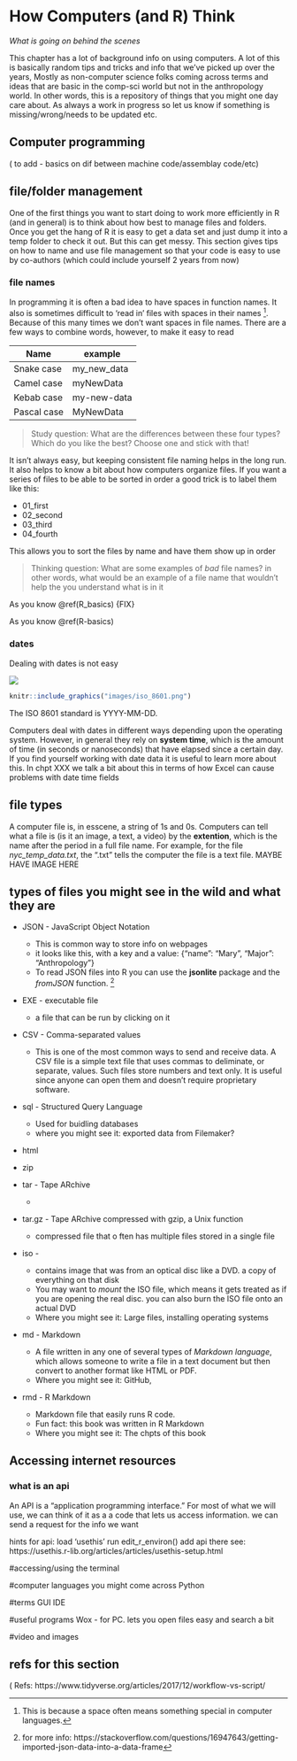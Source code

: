 # How Computers (and R) Think

*What is going on behind the scenes*

This chapter has a lot of background info on using computers. A lot of this is basically random tips and tricks and info that we've picked up over the years, Mostly as non-computer science folks coming across terms and ideas that are basic in the comp-sci world but not in the anthropology world. In other words, this is a repository of things that you might one day care about. As always a work in progress so let us know if something is missing/wrong/needs to be updated etc.


## Computer programming 

( to add - basics on dif between machine code/assemblay code/etc)




## file/folder management

One of the first things you want to start doing to work more efficiently in R (and in general) is to think about how best to manage files and folders. Once you get the hang of R it is easy to get a data set and just dump it into a temp folder to check it out. But this can get messy. This section gives tips on how to name and use file management so that your code is easy to use by co-authors (which could include yourself 2 years from now)

### file names

In programming it is often a bad idea to have spaces in function names. It also is sometimes difficult to 'read in' files with spaces in their names ^[This is because a space often means something special in computer languages.]. Because of this many times we don't want spaces in file names. There are a few ways to combine words, however, to make it easy to read

Name       | example
---------- | -----------
Snake case | my_new_data
Camel case | myNewData
Kebab case | my-new-data
Pascal case| MyNewData



> Study question: What are the differences between these four types? Which do you like the best? Choose one and stick with that!

It isn't always easy, but keeping consistent file naming helps in the long run. It also helps to know a bit about how computers organize files. If you want a series of files to be able to be sorted in order a good trick is to label them like this:

* 01_first
* 02_second
* 03_third
* 04_fourth

This allows you to sort the files by name and have them show up in order


> Thinking question: What are some examples of *bad* file names? in other words, what would be an example of a file name that wouldn't help the you understand what is in it


As you know \@ref(R_basics) {FIX}

As you know \@ref(R-basics)



### dates {#dates-04}

Dealing with dates is not easy

![](images/iso_8601.png)

```r
knitr::include_graphics("images/iso_8601.png")
```

The ISO 8601 standard is YYYY-MM-DD.

Computers deal with dates in different ways depending upon the operating system. However, in general they rely on **system time**, which is the amount of time (in seconds or nanoseconds) that have elapsed since a certain day. If you find yourself working with date data it is useful to learn more about this. In chpt XXX we talk a bit about this in terms of how Excel can cause problems with date time fields







## file types

A computer file is, in esscene, a string of 1s and 0s. Computers can tell what a file is (is it an image, a text, a video) by the **extention**, which is the name after the period in a full file name. For example, for the file *nyc_temp_data.txt*, the ".txt" tells the computer the file is a text file.  MAYBE HAVE IMAGE HERE




## types of files you might see in the wild and what they are

* JSON - JavaScript Object Notation 
  + This is common way to store info on webpages
  + it looks like this, with a key and a value: {"name": "Mary", "Major": "Anthropology"}
  + To read JSON files into R you can use the **jsonlite** package and the *fromJSON* function. ^[for more info: https://stackoverflow.com/questions/16947643/getting-imported-json-data-into-a-data-frame] 


* EXE - executable file
  + a file that can be run by clicking on it

* CSV - Comma-separated values
  + This is one of the most common ways to send and receive data. A CSV file is a simple text file that uses commas to deliminate, or separate, values. Such files store numbers and text only. It is useful since anyone can open them and doesn't require proprietary software.
  
  
* sql -  Structured Query Language
  + Used for buidling databases
  + where you might see it: exported data from Filemaker?

* html

* zip

* tar - Tape ARchive
  + 
  

* tar.gz - Tape ARchive compressed with gzip, a Unix function 
  + compressed file that o ften has multiple files stored in a single file

* iso - 
  + contains image that was from an optical disc like a DVD. a copy of everything on that disk
  + You may want to *mount* the ISO file, which means  it gets treated as if you are opening the real disc. you can also burn the ISO file onto an actual DVD
  + Where you might see it:  Large files, installing operating systems
  
* md - Markdown
  + A file written in any one of several types of *Markdown language*, which allows someone to write a file in a text document but then convert to another format like HTML or PDF. 
  + Where you might see it: GitHub,
  
  
* rmd - R Markdown
  + Markdown file that easily runs R code.
  + Fun fact: this book was written in R Markdown
  + Where you might see it: The chpts of this book

## Accessing internet resources


### what is an api

An API is a "application programming interface." For most of what we will use, we can think of it as a a code that lets us access information. we can send a request for the info we want 


hints for api:
load 'usethis'
run edit_r_environ()
add api there
see: https://usethis.r-lib.org/articles/articles/usethis-setup.html

#accessing/using the terminal

#computer languages you might come across
Python

#terms 
GUI
IDE

#useful programs
Wox  - for PC. lets you open files easy and search a bit

#video and images


## refs for this section

( Refs: https://www.tidyverse.org/articles/2017/12/workflow-vs-script/
